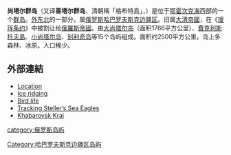 {{Infobox islands
| name          = 
| native name   = 
| native name link = 
| image name    = Shantar1z.png
| image caption = 
| image alt     = 
| major islands = [[大尚塔爾島|大尚塔爾島]]、[[費克利斯托夫島|費克利斯托夫島]]
| area km2      = 2500
| elevation m   = 720
| location      = [[東北亞|東北亞]]
| coordinates   = {{coord|55|00|N|137|36|E|display=title,inline|region:RU_type:isle}}
| map = 
| map_caption = 
| label_position = 
| archipelago   = 
| country       = {{RUS}}
| country admin divisions title 1 = [[俄羅斯聯邦管區|聯邦管區]]
| country admin divisions 1       = [[遠東聯邦管區|遠東聯邦管區]]
| country admin divisions title 2 = [[邊疆區|邊疆區]]
| country admin divisions 2       = [[哈巴羅夫斯克邊疆區|哈巴羅夫斯克邊疆區]]
| largest city  = 
| demonym       = 
| population    = 
| density km2   = 
| ethnic groups = 
}}
'''尚塔尔群岛'''（又译'''善塔尔群岛'''、清朝稱「格布特島」，{{lang-ru|Шантарские острова}}）是位于[[鄂霍次克海|鄂霍次克海]]西部的一个[[群岛|群岛]]。[[外东北|外东北]]的一部分。属[[俄罗斯|俄罗斯]][[哈巴罗夫斯克边疆区|哈巴罗夫斯克边疆区]]。旧属[[大清帝國|大清帝國]]，在《[[瑷珲条约|瑷珲条约]]》中被割让给[[俄羅斯帝國|俄羅斯帝國]]。由[[大尚塔尔岛|大尚塔尔岛]]（面积1766平方公里）、[[費克利斯托夫島|費克利斯托夫島]]、[[小尚塔尔岛|小尚塔尔岛]]、[[别利奇岛|别利奇岛]]等15个岛屿组成。面积约2500平方公里。岛上多森林、冰原。人口稀少。

==外部連結==
* [http://worldmaps.web.infoseek.co.jp/russia_guide.htm Location] {{Wayback|url=http://worldmaps.web.infoseek.co.jp/russia_guide.htm |date=20080109202105 }}
* [https://web.archive.org/web/20080912131145/http://www.isope.org/publications/proceedings/ISOPE/ISOPE1999/papers/I99v2p643.pdf Ice ridging]
* [http://www.birdlife.org/datazone/species/index.html?action=SitHTMDetails.asp&sid=16559&m=0 Bird life] {{Wayback|url=http://www.birdlife.org/datazone/species/index.html?action=SitHTMDetails.asp&sid=16559&m=0 |date=20100707151718 }}
*[https://web.archive.org/web/20080410193522/http://www.sandiegozoo.org/wordpress/index.php?cat=6 Tracking Steller’s Sea Eagles]
*[http://land.worldcitydb.com/khabarovskiy_in_russian_federation_state.html Khabarovsk Krai]{{dead link|date=2017年12月 |bot=InternetArchiveBot |fix-attempted=yes }}
{{太平洋島嶼}}

[[category:俄罗斯岛屿|category:俄罗斯岛屿]]
[[Category:哈巴罗夫斯克边疆区岛屿|Category:哈巴罗夫斯克边疆区岛屿]]